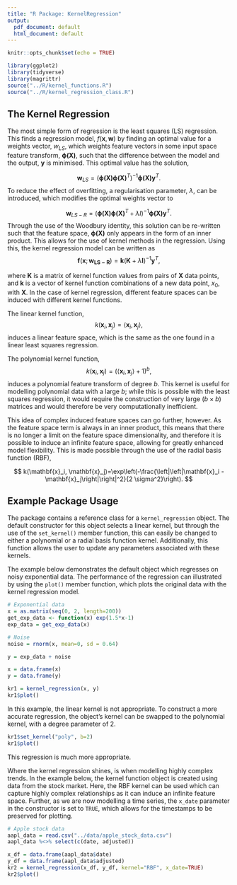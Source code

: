 ---
title: "R Package: KernelRegression"
output:
  pdf_document: default
  html_document: default
---

```{r setup, include=FALSE}
knitr::opts_chunk$set(echo = TRUE)
```

```{r, message=FALSE}
library(ggplot2)
library(tidyverse)
library(magrittr)
source("../R/kernel_functions.R")
source("../R/kernel_regression_class.R")
```

## The Kernel Regression 

The most simple form of regression is the least squares (LS) regression. This finds a regression model, $f(\mathbf{x}, \mathbf{w})$ by finding an optimal value for a weights vector, $w_{LS}$, which weights feature vectors in some input space feature transform, $\mathbf{\phi(X)}$, such that the difference between the model and the output, $\mathbf{y}$ is minimised. This optimal value has the solution,

$$
\mathbf{w}_{LS}=(\mathbf{\phi(X)\phi(X)}^T)^{-1}\mathbf{\phi(X)y}^T.
$$
To reduce the effect of overfitting, a regularisation parameter, $\lambda$, can be introduced, which modifies the optimal weights vector to 

$$
\mathbf{w}_{LS-R}=(\mathbf{\phi(X)\phi(X)}^T + \lambda I)^{-1}\mathbf{\phi(X)y}^T.
$$
Through the use of the Woodbury identity, this solution can be re-written such that the feature space, $\mathbf{\phi(X)}$ only appears in the form of an inner product. This allows for the use of kernel methods in the regression. Using this, the kernel regression model can be written as 
$$
\mathbf{f}(\mathbf{x};\mathbf{w_{LS-R}})=\mathbf{k}(\mathbf{K}+\lambda \mathbf{I})^{-1}\mathbf{y}^T,
$$

where $\mathbf{K}$ is a matrix of kernel function values from pairs of $\mathbf{X}$ data points, and $\mathbf{k}$ is a vector of kernel function combinations of a new data point, $x_0$, with $\mathbf{X}$. In the case of kernel regression, different feature spaces can be induced with different kernel functions. 

The linear kernel function,
$$
k(\mathbf{x}_i, \mathbf{x}_j)=\langle \mathbf{x}_i, \mathbf{x}_j \rangle,
$$
induces a linear feature space, which is the same as the one found in a linear least squares regression. 

The polynomial kernel function,
$$
k(\mathbf{x}_i, \mathbf{x}_j)=(\langle \mathbf{x}_i, \mathbf{x}_j \rangle + 1)^b,
$$
induces a polynomial feature transform of degree $b$. This kernel is useful for modelling polynomial data with a large $b$; while this is possible with the least squares regression, it would require the construction of very large ($b \times b$) matrices and would therefore be very computationally inefficient.

This idea of complex induced feature spaces can go further, however. As the feature space term is always in an inner product, this means that there is no longer a limit on the feature space dimensionality, and therefore it is possible to induce an infinite feature space, allowing for greatly enhanced model flexibility. This is made possible through the use of the radial basis function (RBF), 

$$
k(\mathbf{x}_i, \mathbf{x}_j)=\exp\left(-\frac{\left|\left|\mathbf{x}_i - \mathbf{x}_j\right|\right|^2}{2 \sigma^2}\right).
$$


## Example Package Usage 

The package contains a reference class for a `kernel_regression` object. The default constructor for this object selects a linear kernel, but through the use of the `set_kernel()` member function, this can easily be changed to either a polynomial or a radial basis function kernel. Additionally, this function allows the user to update any parameters associated with these kernels. 

The example below demonstrates the default object which regresses on noisy exponential data. The performance of the regression can illustrated by using the `plot()` member function, which plots the original data with the kernel regression model.
```{r}
# Exponential data
x = as.matrix(seq(0, 2, length=200))
get_exp_data <- function(x) exp(1.5*x-1)
exp_data = get_exp_data(x)

# Noise
noise = rnorm(x, mean=0, sd = 0.64)

y = exp_data + noise

x = data.frame(x)
y = data.frame(y)

kr1 = kernel_regression(x, y)
kr1$plot()
```

In this example, the linear kernel is not appropriate. To construct a more accurate regression, the object's kernel can be swapped to the polynomial kernel, with a degree parameter of 2. 

```{r}
kr1$set_kernel("poly", b=2)
kr1$plot()
```

This regression is much more appropriate.

Where the kernel regression shines, is when modelling highly complex trends. In the example below, the kernel function object is created using data from the stock market. Here, the RBF kernel can be used which can capture highly complex relationships as it can induce an infinite feature space. Further, as we are now modelling a time series, the `x_date` parameter in the constructor is set to `TRUE`, which allows for the timestamps to be preserved for plotting. 

```{r}
# Apple stock data
aapl_data = read.csv("../data/apple_stock_data.csv")
aapl_data %<>% select(c(date, adjusted))

x_df = data.frame(aapl_data$date)
y_df = data.frame(aapl_data$adjusted)
kr2 = kernel_regression(x_df, y_df, kernel="RBF", x_date=TRUE)
kr2$plot()
```




















